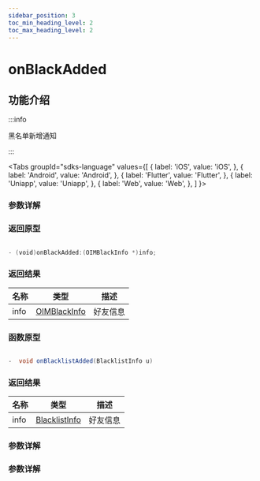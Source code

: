 ```yaml
---
sidebar_position: 3
toc_min_heading_level: 2
toc_max_heading_level: 2
---
```


# onBlackAdded

## 功能介绍

:::info

黑名单新增通知

:::

<Tabs
groupId="sdks-language"
values={[
{ label: 'iOS', value: 'iOS', },
{ label: 'Android', value: 'Android', },
{ label: 'Flutter', value: 'Flutter', },
{ label: 'Uniapp', value: 'Uniapp', },
{ label: 'Web', value: 'Web', },
]
}>

<TabItem value="Flutter">

### 参数详解

</TabItem>

<TabItem value="iOS">

### 返回原型

```swift showLineNumbers

- (void)onBlackAdded:(OIMBlackInfo *)info;

```

### 返回结果

| 名称 | 类型                                                 | 描述     |
| ---- | ---------------------------------------------------- | -------- |
| info | [OIMBlackInfo](docs/sdks/Class/Friend/BlackInfo.mdx) | 好友信息 |

</TabItem>

<TabItem value="Android">

### 函数原型

```Java showLineNumbers

-  void onBlacklistAdded(BlacklistInfo u)

```
### 返回结果

| 名称 | 类型                                                 | 描述     |
| ---- | ---------------------------------------------------- | -------- |
| info | [BlacklistInfo](docs/sdks/Class/Friend/BlackInfo.mdx) | 好友信息 |

</TabItem>

<TabItem value="Web">

### 参数详解

</TabItem>

<TabItem value="Uniapp">

### 参数详解

</TabItem>

</Tabs>
